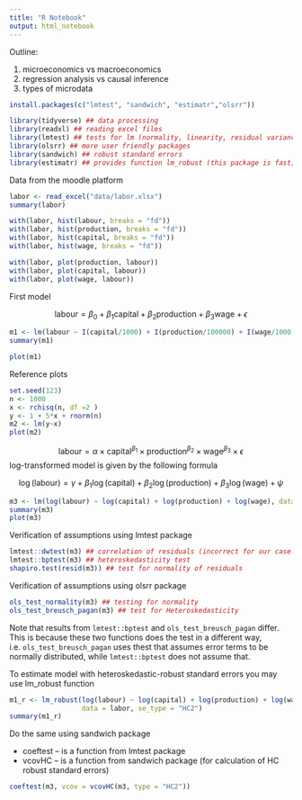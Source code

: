 ```yaml
---
title: "R Notebook"
output: html_notebook
---
```


Outline:

1. microeconomics vs macroeconomics
2. regression analysis vs causal inference
3. types of microdata


```r
install.packages(c("lmtest", "sandwich", "estimatr","olsrr"))
```

```r
library(tidyverse) ## data processing
library(readxl) ## reading excel files
library(lmtest) ## tests for lm (normality, linearity, residual variance)
library(olsrr) ## more user friendly packages
library(sandwich) ## robust standard errors
library(estimatr) ## provides function lm_robust (this package is fast; C++)
```

Data from the moodle platform

```r
labor <- read_excel("data/labor.xlsx") 
summary(labor)
```
```r
with(labor, hist(labour, breaks = "fd"))
with(labor, hist(production, breaks = "fd"))
with(labor, hist(capital, breaks = "fd"))
with(labor, hist(wage, breaks = "fd"))

with(labor, plot(production, labour))
with(labor, plot(capital, labour))
with(labor, plot(wage, labour))
```

First model

$$
\text{labour} = \beta_0 + \beta_1\text{capital} + \beta_2\text{production} + \beta_3\text{wage} + \epsilon
$$

```r
m1 <- lm(labour ~ I(capital/1000) + I(production/100000) + I(wage/1000), data = labor)
summary(m1)
```
```r
plot(m1)
```
Reference plots

```r
set.seed(123)
n <- 1000
x <- rchisq(n, df =2 )
y <- 1 + 5*x + rnorm(n)
m2 <- lm(y~x)
plot(m2)
```
$$
\text{labour} = \alpha \times \text{capital}^{\beta_1} \times \text{production}^{\beta_2}\times\text{wage}^{\beta_3}\times\epsilon
$$
log-transformed model is given by the following formula

$$
\log(\text{labour}) = \gamma + \beta_1\log(\text{capital}) + \beta_2\log(\text{production}) + \beta_3\log(\text{wage}) + \psi
$$
```r
m3 <- lm(log(labour) ~ log(capital) + log(production) + log(wage), data = labor)
summary(m3)
plot(m3)
```

Verification of assumptions using lmtest package

```r
lmtest::dwtest(m3) ## correlation of residuals (incorrect for our case!!!!)
lmtest::bptest(m3) ## heteroskedasticity test 
shapiro.test(resid(m3)) ## test for normality of residuals
```

Verification of assumptions using olsrr package

```r
ols_test_normality(m3) ## testing for normality
ols_test_breusch_pagan(m3) ## test for Heteroskedasticity
```

Note that results from `lmtest::bptest` and `ols_test_breusch_pagan` differ. This is because these two functions does the test in a different way, i.e. `ols_test_breusch_pagan` uses thest that assumes error terms to be normally distributed, while `lmtest::bptest` does not assume that.

To estimate model with heteroskedastic-robust standard errors you may use lm_robust function

```r
m1_r <- lm_robust(log(labour) ~ log(capital) + log(production) + log(wage), 
                  data = labor, se_type = "HC2")
summary(m1_r)
```

Do the same using sandwich package

+ coeftest -- is a function from lmtest package
+ vcovHC -- is a function from sandwich package (for calculation of HC robust standard errors)


```r
coeftest(m3, vcov = vcovHC(m3, type = "HC2"))
```

